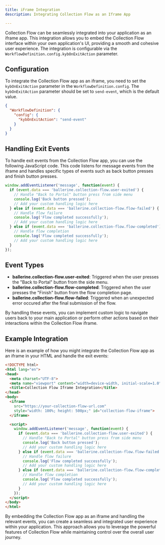 ```yaml
---
title: iFrame Integration
description: Integrating Collection Flow as an Iframe App

---
```


Collection Flow can be seamlessly integrated into your application as an iframe app. This integration allows you to embed the Collection Flow interface within your own application's UI, providing a smooth and cohesive user experience. The integration is configurable via the `WorkflowDefinition.config.kybOnExitAction` parameter.

## Configuration

To integrate the Collection Flow app as an iframe, you need to set the `kybOnExitAction` parameter in the `WorkflowDefinition.config`. The `kybOnExitAction` parameter should be set to `send-event`, which is the default value.

```json
{
  "WorkflowDefinition": {
    "config": {
      "kybOnExitAction": "send-event"
    }
  }
}
```

## Handling Exit Events
To handle exit events from the Collection Flow app, you can use the following JavaScript code. This code listens for message events from the iframe and handles specific types of events such as back button presses and finish button presses.

```javascript
window.addEventListener('message', function(event) {
  if (event.data === 'ballerine.collection-flow.user-exited') {
    // Handle "Back to Portal" button press from side menu
    console.log('Back button pressed');
    // Add your custom handling logic here
  } else if (event.data === 'ballerine.collection-flow.flow-failed') {
    // Handle flow failure
    console.log('Flow completed successfully');
    // Add your custom handling logic here
  } else if (event.data === 'ballerine.collection-flow.flow-completed') {
    // Handle flow completion
    console.log('Flow completed successfully');
    // Add your custom handling logic here
  }
});
```

## Event Types
- **ballerine.collection-flow.user-exited**: Triggered when the user presses the "Back to Portal" button from the side menu.
- **ballerine.collection-flow.flow-completed**: Triggered when the user presses the "Finish" button from the flow completion page.
- **ballerine.collection-flow.flow-failed**: Triggered when an unexpected error occured after the final submission of the flow.

By handling these events, you can implement custom logic to navigate users back to your main application or perform other actions based on their interactions within the Collection Flow iframe.

## Example Integration
Here is an example of how you might integrate the Collection Flow app as an iframe in your HTML and handle the exit events:

```html
<!DOCTYPE html>
<html lang="en">
<head>
  <meta charset="UTF-8">
  <meta name="viewport" content="width=device-width, initial-scale=1.0">
  <title>Collection Flow Iframe Integration</title>
</head>
<body>
  <iframe
    src="https://your-collection-flow-url.com"
    style="width: 100%; height: 500px;" id="collection-flow-iframe">
  </iframe>

  <script>
    window.addEventListener('message', function(event) {
      if (event.data === 'ballerine.collection-flow.user-exited') {
        // Handle "Back to Portal" button press from side menu
        console.log('Back button pressed');
        // Add your custom handling logic here
      } else if (event.data === 'ballerine.collection-flow.flow-failed') {
        // Handle flow failure
        console.log('Flow completed successfully');
        // Add your custom handling logic here
      } else if (event.data === 'ballerine.collection-flow.flow-completed') {
        // Handle flow completion
        console.log('Flow completed successfully');
        // Add your custom handling logic here
      }
    });
  </script>
</body>
</html>
```

By embedding the Collection Flow app as an iframe and handling the relevant events, you can create a seamless and integrated user experience within your application. This approach allows you to leverage the powerful features of Collection Flow while maintaining control over the overall user journey.
